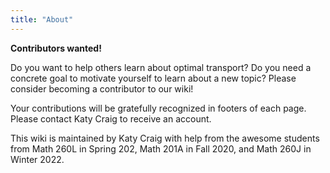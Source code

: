 ```yaml
---
title: "About"
---
```


**Contributors wanted!**

Do you want to help others learn about optimal transport? Do you need a concrete goal to motivate yourself to learn about a new topic? Please consider becoming a contributor to our wiki!

Your contributions will be gratefully recognized in footers of each page. Please contact Katy Craig to receive an account.

This wiki is maintained by Katy Craig with help from the awesome students from Math 260L in Spring 202, Math 201A in Fall 2020, and Math 260J in Winter 2022.